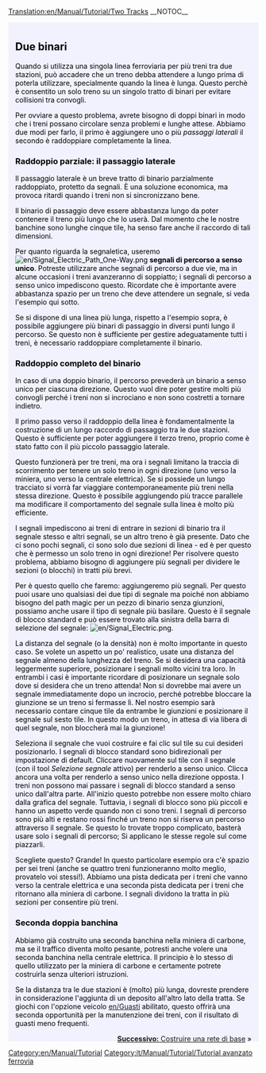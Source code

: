[[Translation:en/Manual/Tutorial/Two Tracks]]
__NOTOC__

{{en/Manual/Tutorial/Tabs|3|2
|it/Manual/Tutorial/Due banchine|1. Due stazioni<!--
-->|it/Manual/Tutorial/Due binari|2. Due binari<!--
-->|it/Manual/Tutorial/Rete ferroviaria di base|3. Rete ferroviaria di base}}
<div style="padding:.5em 1em 1em 1em; border-top:none; background-color:#f1f2fe; color:#000;">
{{it/Manual/Tutorial}}
== Due binari == 
Quando si utilizza una singola linea ferroviaria per più treni tra due stazioni, può accadere che un treno debba attendere a lungo prima di poterla utilizzare, specialmente quando la linea è lunga. Questo perchè è consentito un solo treno su un singolo tratto di binari per evitare collisioni tra convogli.

<!--When using a single track for multiple trains between two stations, it may happen that a train must wait for a long time before it can use the track, especially when the track is long. The reason is that only one train is allowed on a single block of tracks to prevent train collisions.-->

Per ovviare a questo problema, avrete bisogno di doppi binari in modo che i treni possano circolare senza problemi e lunghe attese. Abbiamo due modi per farlo, il primo è aggiungere uno o più ''passaggi laterali'' il secondo è raddoppiare completamente la linea.

<!--To solve this, you need double tracks so that trains can pass each other in other places than just the station. One way to do that is to add one or more ''passing sidings'' and another way is to just double the complete track.-->

=== Raddoppio parziale: il passaggio laterale === <!--Partly doubling the track: the passing siding-->
Il passaggio laterale è un breve tratto di binario parzialmente raddoppiato, protetto da segnali. È una soluzione economica, ma provoca ritardi quando i treni non si sincronizzano bene.

<!--The passing siding is a short section of track that is partly doubled, guarded by signals. It is a cheap solution, but it still allows for delays when trains don't synchronize well enough.-->

Il binario di passaggio deve essere abbastanza lungo da poter contenere il treno più lungo che lo userà. Dal momento che le nostre banchine sono lunghe cinque tile, ha senso fare anche il raccordo di tali dimensioni.

<!--Key to the passing siding is to make it long enough that it can fit the longest train that will use it. Since our platforms are five tiles long, it makes sense to make the passing siding five tiles long as well. Because a signal also occupies a tile, the final result will be somewhat longer.-->

Per quanto riguarda la segnaletica, useremo [[File:en/Signal Electric Path One-Way.png]] '''segnali di percorso a senso unico'''. Potreste utilizzare anche segnali di percorso a due vie, ma in alcune occasioni i treni avanzeranno di soppiatto; i segnali di percorso a senso unico impediscono questo. Ricordate che è importante avere abbastanza spazio per un treno che deve attendere un segnale, si veda l'esempio qui sotto.

{{en/Manual/Phototable|[[File:en/Manual/Tutorial/Tutorial passing siding.png|400px]]|Un passaggio laterale (clicca per ingrandire)|none}}

<!--As for the signals, we'll be using [[File:en/Manual/Signal Electric Path One-Way.png]] '''one-way path signals'''. You could use two-way path signals, but then in some occasions trains will sneak ahead; the one-way path signals prevent this. Remember that it is important to have enough space for a train to wait at a signal, see the example below.

{{Phototable|[[File:en/Manual/Tutorial/Tutorial passing siding.png|400px]]|A passing siding (click to enlarge)|none}}-->

Se si dispone di una linea più lunga, rispetto a l'esempio sopra, è possibile aggiungere più binari di passaggio in diversi punti lungo il percorso. Se questo non è sufficiente per gestire adeguatamente tutti i treni, è necessario raddoppiare completamente il binario.

<!--If you have a longer track than this example, you can add multiple passing sidings at different places along the route. If this isn't enough to handle all your trains adequately, you need to completely double the track.-->

=== Raddoppio completo del binario === <!--Completely doubling the track-->
In caso di una doppio binario, il percorso prevederà un binario a senso unico per ciascuna direzione. Questo vuol dire poter gestire molti più convogli perché i treni non si incrociano e non sono costretti a tornare indietro.

<!--In case of a double track, the route has a one-way track for each direction. This means it can handle many more trains because trains do not run into each other and are not forced to reverse.-->

Il primo passo verso il raddoppio della linea è fondamentalmente la costruzione di un lungo raccordo di passaggio tra le due stazioni. Questo è sufficiente per poter aggiungere il terzo treno, proprio come è stato fatto con il più piccolo passaggio laterale.

{{en/Manual/Phototable|[[File:en/Manual/Tutorial/Tutorial three trains.png|400px]]|Raddoppio completo del binaro e terzo treno (clicca per ingrandire)|none}}

<!--The first step towards doubling the track is basically building a very long passing siding between both stations. This is enough to be able to add the third train, just like with the smaller passing siding.

{{Phototable|[[File:en/Manual/Tutorial/Tutorial three trains.png|400px]]|Track completely doubled and the third train (click to enlarge)|none}}-->

Questo funzionerà per tre treni, ma ora i segnali limitano la traccia di scorrimento per tenere un solo treno in ogni direzione (uno verso la miniera, uno verso la centrale elettrica). Se si possiede un lungo tracciato si vorrà far viaggiare contemporaneamente più treni nella stessa direzione. Questo è possibile aggiungendo più tracce parallele ma modificare il comportamento del segnale sulla linea è molto più efficiente.

<!--This will work for three trains, but now the signals limit the the slider track to only hold one train on  in each direction (one towards the mine, one towards the power station). If you have a long track, you want more trains to be able to travel in the same direction at the same time. Now you could add even more parallel tracks, but changing the signal behaviour on the track is far more efficient.-->

I segnali impediscono ai treni di entrare in sezioni di binario tra il segnale stesso e altri segnali, se un altro treno è già presente. Dato che ci sono pochi segnali, ci sono solo due sezioni di linea - ed è per questo che è permesso un solo treno in ogni direzione! Per risolvere questo problema, abbiamo bisogno di aggiungere più segnali per dividere le sezioni (o blocchi) in tratti più brevi.

<!--Signals prevent trains from entering sections of track between the signal itself and other signals, if another train is already present. Seeing as though there are very few signals, there are only two sections of track - and this is why only one train in each direction is allowed! To fix this, we need to add in more signals to split the sections (or blocks) into smaller ones.-->

Per è questo quello che faremo: aggiungeremo più segnali. Per questo puoi usare uno qualsiasi dei due tipi di segnale ma poiché non abbiamo bisogno del path magic per un pezzo di binario senza giunzioni, possiamo anche usare il tipo di segnale più basilare. Questo è il segnale di blocco standard e può essere trovato alla sinistra della barra di selezione del segnale: [[File:en/Signal Electric.png]].

<!--So that's what we'll do. Add more signals. For this you can use either of the two signal types, but because we don't need the path magic for a piece of track without junctions we can also use the most basic signal type. This is the standard block signal and can be found at the very left of the signal selection toolbar: [[File:en/Manual/Signal Electric.png]].-->

La distanza del segnale (o la densità) non è molto importante in questo caso. Se volete un aspetto un po' realistico, usate una distanza del segnale almeno della lunghezza del treno. Se si desidera una capacità leggermente superiore, posizionare i segnali molto vicini tra loro. In entrambi i casi è importante ricordare di posizionare un segnale solo dove si desidera che un treno attenda! Non si dovrebbe mai avere un segnale immediatamente dopo un incrocio, perché potrebbe bloccare la giunzione se un treno si fermasse lì. Nel nostro esempio sarà necessario contare cinque tile da entrambe le giunzioni e posizionare il segnale sul sesto tile. In questo modo un treno, in attesa di via libera di quel segnale, non bloccherà mai la giunzione!

<!--The signal distance (or density) isn't really important here. If you want a somewhat realistic look, choose a signal distance of at least the train length. If you want a slightly higher capacity, place signals very close to each other. In either case it's important to remember to only place a signal where you want a train to wait! You should never have a signal immediately after a junction, because it could block the junction if a train waits there. In our example you need to count five tiles from either junction and place the signal on the sixth tile. That way, a train waiting at that signal will never block the junction!-->

Seleziona il segnale che vuoi costruire e fai clic sul tile su cui desideri posizionarlo. I segnali di blocco standard sono bidirezionali per impostazione di default. Cliccare nuovamente sul tile con il segnale (con il tool ''Selezione segnale'' attivo) per renderlo a senso unico. Clicca ancora una volta per renderlo a senso unico nella direzione opposta. I treni non possono mai passare i segnali di blocco standard a senso unico dall'altra parte. All'inizio questo potrebbe non essere molto chiaro dalla grafica del segnale. Tuttavia, i segnali di blocco sono più piccoli e hanno un aspetto verde quando non ci sono treni. I segnali di percorso sono più alti e restano rossi finché un treno non si riserva un percorso attraverso il segnale. Se questo lo trovate troppo complicato, basterà usare solo i segnali di percorso; Si applicano le stesse regole sul come piazzarli.

{{en/Manual/Phototable|[[File:en/Manual/Tutorial/Tutorial intermediate signals.png|400px]]|Doppio binario con segnali intermedi. Anche i segnali di percorso funzioneranno in queste posizioni (clicca per ingrandire)|none}}

<!--Select the signal you want to build and click the tile you want the signal on. The standard block signals are two-way by default. Click the tile with the signal again (with the signal tool active) to make it one-way. Click once more to make it one-way in the other direction. Trains can never pass the one-way standard block signals from the other side. At first this may not be very clear from the signal graphics. However, the block signals are smaller and show a green aspect when there is no train. The path signals are taller and show red until a train reserves a path through the signal. If this is too confusing for you, just use path signals only; the same rules for where to place them apply. 
{{Phototable|[[File:en/Manual/Tutorial/Tutorial intermediate signals.png|400px]]|Double track with intermediate signals. Path signals will also work on these positions (click to enlarge)|none}}-->

Scegliete questo? Grande! In questo particolare esempio ora c'è spazio per sei treni (anche se quattro treni funzioneranno molto meglio, provatelo voi stessi!). Abbiamo una pista dedicata per i treni che vanno verso la centrale elettrica e una seconda pista dedicata per i treni che ritornano alla miniera di carbone. I segnali dividono la tratta in più sezioni per consentire più treni.

<!--Got this? Great! In this particular example there now is room for six trains (although four trains will work much better, try it yourself!). We have one dedicated track for trains going towards the power plant and a second dedicated track for trains returning to the coal mine. The signals split the track in multiple sections to allow more trains.-->

=== Seconda doppia banchina === <!--Second second platform-->
Abbiamo già costruito una seconda banchina nella miniera di carbone, ma se il traffico diventa molto pesante, potresti anche volere una seconda banchina nella centrale elettrica. Il principio è lo stesso di quello utilizzato per la miniera di carbone e certamente potrete costruirla senza ulteriori istruzioni.

{{en/Manual/Phototable|[[File:en/Manual/Tutorial/Tutorial two platforms both ends.png|400px]]|Seconda banchina alla stazione della centrale elettrica (clicca per ingrandire)|none}}

<!--We've already built a second platform at the coal mine, but if traffic gets really heavy, you might want a second platform at the power plant as well. The principle is the very same as at the coal mine and you'll certainly be able to build that without further instructions.

{{Phototable|[[File:en/Manual/Tutorial/Tutorial two platforms both ends.png|400px]]|Second platform at power plant station (click to enlarge)|none}}-->

Se la distanza tra le due stazioni è (molto) più lunga, dovreste prendere in considerazione l'aggiunta di un deposito all'altro lato della tratta. Se giochi con l'opzione veicolo [[en/Guasti]] abilitato, questo offrirà una seconda opportunità per la manutenzione dei treni, con il risultato di guasti meno frequenti.

<!--If the distance between both stations is (much) longer, you should consider adding a depot to the other side of the track as well. If you play with vehicle [[breakdowns]] enabled, this provided a second opportunity for trains to be serviced, resulting in less frequent breakdowns.-->



<span style="float: right">[[en/Manual/Tutorial/Basic Network|'''Successivo:''' Costruire una rete di base]] &raquo;</span>
</div>
[[Category:en/Manual/Tutorial]]
[[Category:it/Manual/Tutorial/Tutorial avanzato ferrovia]]